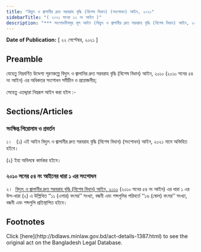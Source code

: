 ```yaml
---
title: "বিদ্যুৎ ও জ্বালানীর দ্রুত সরবরাহ বৃদ্ধি (বিশেষ বিধান) (সংশোধন) আইন, ২০২১"
sidebarTitle: "( ২০২১ সনের ২২ নং আইন )"
description: "*** সংশোধনীসমূহ মূল আইন (বিদ্যুৎ ও জ্বালানীর দ্রুত সরবরাহ বৃদ্ধি (বিশেষ বিধান) আইন, ২০১০ ) এ অন্তর্ভূক্ত করা হয়েছে *** বিদ্যুৎ ও জ্বালানীর দ্রুত সরবরাহ বৃদ্ধি (বিশেষ বিধান) আইন, ২০১০ এর অধিকতর সংশোধনকল্পে প্রণীত আইন"
---
```


**Date of Publication:** [ ২২ সেপ্টেম্বর, ২০২১ ]

## Preamble

যেহেতু নিম্নবর্ণিত উদ্দেশ্য পূরণকল্পে বিদ্যুৎ ও জ্বালানির দ্রুত সরবরাহ বৃদ্ধি (বিশেষ বিধান) আইন, ২০১০ (২০১০ সনের ৫৪ নং আইন) এর অধিকতর সংশোধন সমীচীন ও প্রয়োজনীয়;

সেহেতু এতদ্দ্বারা নিম্নরূপ আইন করা হইল :-

## Sections/Articles

### সংক্ষিপ্ত শিরোনাম ও প্রবর্তন

১।   (১) এই আইন বিদ্যুৎ ও জ্বালানীর দ্রুত সরবরাহ বৃদ্ধি (বিশেষ বিধান) (সংশোধন) আইন, ২০২১ নামে অভিহিত হইবে।

(২) ইহা অবিলম্বে কার্যকর হইবে।

### ২০১০ সনের ৫৪ নং আইনের ধারা ১ এর সংশোধন

২।  [বিদ্যুৎ ও জ্বালানীর দ্রুত সরবরাহ বৃদ্ধি (বিশেষ বিধান) আইন, ২০১০](/laws/act-1059 "বিদ্যুৎ ও জ্বালানীর দ্রুত সরবরাহ বৃদ্ধি (বিশেষ বিধান) আইন, ২০১০") (২০১০ সনের ৫৪ নং আইন) এর ধারা ১ এর উপ-ধারা (২) এ উল্লিখিত ‘‘১১ (এগার) বৎসর’’ সংখ্যা, বন্ধনী এবং শব্দগুলির পরিবর্তে ‘‘১৬ (ষোল) বৎসর’’ সংখ্যা, বন্ধনী এবং শব্দগুলি প্রতিস্থাপিত হইবে।

## Footnotes

<Note>
  Click [here](http://bdlaws.minlaw.gov.bd/act-details-1387.html) to see the original act on the Bangladesh Legal Database.
</Note>
